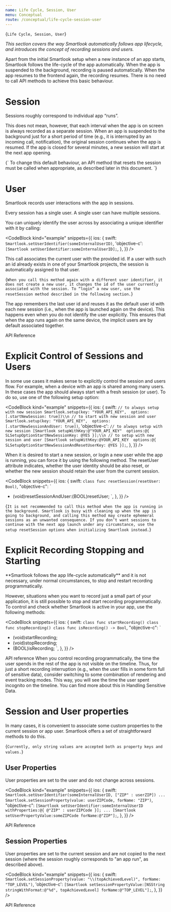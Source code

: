 ```yaml
---
name: Life Cycle, Session, User
menu: Conceptual
route: /conceptual/life-cycle-session-user
---
```



<TextBlock kind='title'>{`Life Cycle, Session, User`}</TextBlock>

*This section covers the way Smartlook automatically follows app lifecycle, and introduces the concept of recording sessions and users.*

Apart from the initial Smartlook setup when a new instance of an app starts, Smartlook follows the life-cycle of the app automatically. When the app is suspended to the background, recording is paused automatically. When the app resumes to the frontend again, the recording resumes. There is no need to call API methods to achieve this basic behaviour.

# Session 
Sessions roughly correspond to individual app “runs”.

This does not mean, however, that each interval when the app is on screen is always recorded as a separate session. When an app is suspended to the background just for a short period of time (e.g., it is interrupted by an incoming call, notification), the original session continues when the app is resumed. If the app is closed for several minutes, a new session will start at the next app opening.

<TextBlock kind="important">
{`
To change this default behaviour, an API method that resets the session must be called when appropriate, as described later in this document.
`}
</TextBlock>

# User

Smartlook records user interactions with the app in sessions.

Every session has a single user. A single user can have multiple sessions.

You can uniquely identify the user across by associating a unique identifier with it by calling:

<CodeBlock  kind="example"
  snippets={{
    ios: {
      swift: `
Smartlook.setUserIdentifier(someInternalUserID)
      `,
      'objective-c': `
[Smartlook setUserIdentifier:someInternalUserID];
      `,
    },
  }}
/>

This call associates the current user with the provided id. If a user with such an id already exists in one of your Smartlook projects, the session is automatically assigned to that user.


<TextBlock kind="important">{`
When you call this method again with a different user identifier, it does not create a new user, it changes the id of the user currently associated with the session. To “login” a new user, use the resetSession method described in the following section.
`}</TextBlock>

The app remembers the last user id and reuses it as the default user id with each new session (i.e., when the app is launched again on the device). This happens even when you do not identify the user explicitly. This ensures that when the app runs again on the same device, the implicit users are by default associated together.

<Link to="/api_reference#user-identification">API Reference</Link>


# Explicit Control of Sessions and Users 

In some use cases it makes sense to explicitly control the session and users flow. For example, when a device with an app is shared among many users. In these cases the app should always start with a fresh session (or user). To do so, use one of the following setup option:

<CodeBlock  kind="example"
    snippets={{
      ios: {
        swift: `
// to always setup with new session
Smartlook.setup(key: "YOUR_API_KEY", 
                options: [.startNewSession: true])\\n
// to start with new session and user
Smartlook.setup(key: "YOUR_API_KEY", 
                options: [.startNewSessionAndUser: true])
`,
        'objective-c': `
// to always setup with new session
[Smartlook setupWithKey:@"YOUR_API_KEY" 
                options:@{
                     SLSetupOptionStartNewSessionKey: @YES
                }];\\n
// to setup with new session and user
[Smartlook setupWithKey:@YOUR_API_KEY 
                options:@{
                     SLSetupOptionStartNewSessionAndResetUserKey: @YES
                }];
      `,
    },
  }}
/>


When it is desired to start a new session, or login a new user while the app is running, you can force it by using the following method. The resetUser attribute indicates, whether the user identity should be also reset, or whether the new session should retain the user from the current session.

<CodeBlock
  snippets={{
    ios: {
      swift: `
class func resetSession(resetUser: Bool)
      `,
      "objective-c": `
+ (void)resetSessionAndUser:(BOOL)resetUser;
      `,
    },
  }}
/>

<TextBlock kind="important">{`
It is not recommended to call this method when the app is running in the background. Smartlook is busy with cleaning up when the app is going to background, and calling this method may create ephemeral sessions as an unwanted consequence. If you don’t want sessions to continue with the next app launch under any circumstance, use the setup resetSession options when initializing Smartlook instead.
`}</TextBlock>

# Explicit Recording Stopping and Starting

<TextBlock kind="important">
**Smartlook follows the app life-cycle automatically** and it is not necessary, under normal circumstances, to stop and restart recording programmatically. 
</TextBlock>

However, situations when you want to record just a small part of your application, it is still possible to stop and start recording programmatically. To control and check whether Smartlook is active in your app, use the following methods:

<CodeBlock
  snippets={{
    ios: {
      swift: `
class func startRecording()
class func stopRecording()
class func isRecording() -> Bool
      `,
      "objective-c": `
+ (void)startRecording;
+ (void)stopRecording;
+ (BOOL)isRecording;
      `,
    },
  }}
/>

<Link to="/api_reference#start-and-stop-recording">API reference</Link>

<TextBlock kind="note">
When you control recording programmatically, the time the user spends in the rest of the app is not visible on the timeline. Thus, for just a short recording interruption (e.g., when the user fills in some form full of sensitive data), consider switching to some combination of rendering and event tracking modes. This way, you will see the time the user spent incognito on the timeline. You can find more about this in 

<Link to="/conceptual/handling-sensitive-data">Handling Sensitive Data</Link>.

</TextBlock>

# Session and User properties

In many cases, it is convenient to associate some custom properties to the current session or app user. Smartlook offers a set of straightforward methods to do this. 

<TextBlock kind="note">{`
Currently, only string values are accepted both as property keys and values.
`}</TextBlock>

## User Properties

User properties are set to the user and do not change across sessions.

<CodeBlock  kind="example"
  snippets={{
    ios: {
      swift: `
Smartlook.setUserIdentifier(someInternalUserID, ["ZIP" : userZIP])
...
Smartlook.setSessionProperty(value: userZIPCode, forName: "ZIP")
      `,
      "objective-c": `
[Smartlook setUserIdentifier:someInternalUserID withProperties:@{ @"ZIP" : userZIPCode }];
...
[Smartlook setUserPropertyValue:someZIPCode forName:@"ZIP"];
      `,
    },
  }}
/>

<Link to="/api_reference#user-properties">API Reference</Link>

## Session Properties

User properties are set to the current session and are not copied to the next session (where the session roughly corresponds to "an app run", as described above).

<CodeBlock  kind="example"
  snippets={{
    ios: {
      swift: `
Smartlook.setSessionProperty(value: "\\(topAchievedLevel)", forName: "TOP_LEVEL")
      `,
      'objective-c': `
[Smartlook setSessionPropertyValue:[NSString stringWithFormat:@"%d", topAchievedLevel] forName:@"TOP_LEVEL"];
      `,
    },
  }}
/>

<Link to="/api_reference#session-properties">API Reference</Link>
